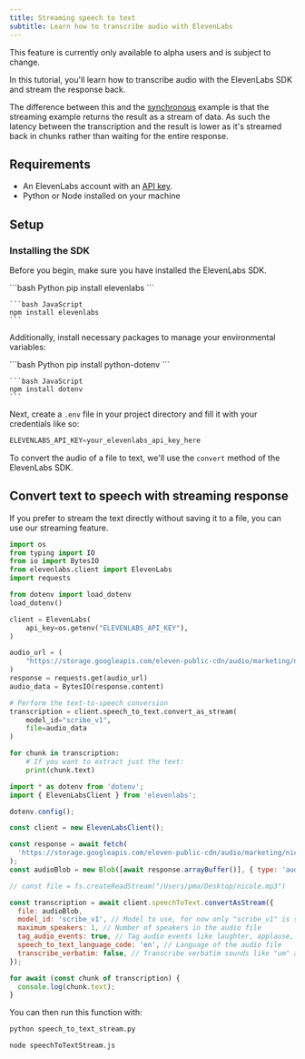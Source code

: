```yaml
---
title: Streaming speech to text
subtitle: Learn how to transcribe audio with ElevenLabs
---
```


<Note>This feature is currently only available to alpha users and is subject to change.</Note>

In this tutorial, you'll learn how to transcribe audio with the ElevenLabs SDK and stream the response back.

The difference between this and the [synchronous](/docs/developer-guides/cookbooks/speech-to-text/quickstart) example is that the streaming example returns the result as a stream of data. As such the latency between the transcription and the result is lower as it's streamed back in chunks rather than waiting for the entire response.

## Requirements

- An ElevenLabs account with an [API key](/docs/developer-guides/quickstart#authentication).
- Python or Node installed on your machine

## Setup

### Installing the SDK

Before you begin, make sure you have installed the ElevenLabs SDK.

<CodeGroup>
    ```bash Python
    pip install elevenlabs
    ```

    ```bash JavaScript
    npm install elevenlabs
    ```

</CodeGroup>

Additionally, install necessary packages to manage your environmental variables:

<CodeGroup>
    ```bash Python
    pip install python-dotenv
    ```

    ```bash JavaScript
    npm install dotenv
    ```

</CodeGroup>

Next, create a `.env` file in your project directory and fill it with your credentials like so:

```python .env
ELEVENLABS_API_KEY=your_elevenlabs_api_key_here
```

To convert the audio of a file to text, we'll use the `convert` method of the ElevenLabs SDK.

## Convert text to speech with streaming response

If you prefer to stream the text directly without saving it to a file, you can use our streaming feature.

<CodeGroup>

```python title="speech_to_text_stream.py" maxLines=0
import os
from typing import IO
from io import BytesIO
from elevenlabs.client import ElevenLabs
import requests

from dotenv import load_dotenv
load_dotenv()

client = ElevenLabs(
    api_key=os.getenv("ELEVENLABS_API_KEY"),
)

audio_url = (
    "https://storage.googleapis.com/eleven-public-cdn/audio/marketing/nicole.mp3"
)
response = requests.get(audio_url)
audio_data = BytesIO(response.content)

# Perform the text-to-speech conversion
transcription = client.speech_to_text.convert_as_stream(
    model_id="scribe_v1",
    file=audio_data
)

for chunk in transcription:
    # If you want to extract just the text:
    print(chunk.text)

```

```javascript title="speechToTextStream.js" maxLines=0
import * as dotenv from 'dotenv';
import { ElevenLabsClient } from 'elevenlabs';

dotenv.config();

const client = new ElevenLabsClient();

const response = await fetch(
  'https://storage.googleapis.com/eleven-public-cdn/audio/marketing/nicole.mp3'
);
const audioBlob = new Blob([await response.arrayBuffer()], { type: 'audio/mp3' });

// const file = fs.createReadStream("/Users/pma/Desktop/nicole.mp3")

const transcription = await client.speechToText.convertAsStream({
  file: audioBlob,
  model_id: 'scribe_v1', // Model to use, for now only "scribe_v1" is supported
  maximum_speakers: 1, // Number of speakers in the audio file
  tag_audio_events: true, // Tag audio events like laughter, applause, etc.
  speech_to_text_language_code: 'en', // Language of the audio file
  transcribe_verbatim: false, // Transcribe verbatim sounds like "um" and "ah"
});

for await (const chunk of transcription) {
  console.log(chunk.text);
}
```

</CodeGroup>

You can then run this function with:

<CodeGroup>

```bash Python
python speech_to_text_stream.py
```

```bash TypeScript
node speechToTextStream.js
```

</CodeGroup>
